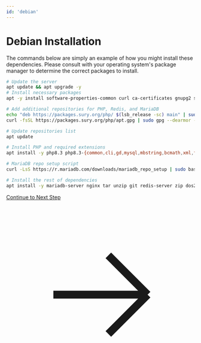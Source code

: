 ```yaml
---
id: 'debian'
---
```


# Debian Installation

The commands below are simply an example of how you might install these dependencies. Please consult with your operating system's package manager to determine the correct packages to install.
```bash
# Update the server
apt update && apt upgrade -y
# Install necessary packages
apt -y install software-properties-common curl ca-certificates gnupg2 sudo lsb-release make

# Add additional repositories for PHP, Redis, and MariaDB
echo "deb https://packages.sury.org/php/ $(lsb_release -sc) main" | sudo tee /etc/apt/sources.list.d/sury-php.list
curl -fsSL https://packages.sury.org/php/apt.gpg | sudo gpg --dearmor -o /etc/apt/trusted.gpg.d/sury-keyring.gpg

# Update repositories list
apt update

# Install PHP and required extensions
apt install -y php8.3 php8.3-{common,cli,gd,mysql,mbstring,bcmath,xml,fpm,curl,zip,redis}

# MariaDB repo setup script
curl -LsS https://r.mariadb.com/downloads/mariadb_repo_setup | sudo bash

# Install the rest of dependencies
apt install -y mariadb-server nginx tar unzip git redis-server zip dos2unix
```


<div className="mt-12 flex justify-center">
  <a 
    href="/docs/mythicaldash-v3-remastered/install#installing-composer"
    className="group inline-flex items-center px-8 py-4 text-lg font-semibold text-white bg-gradient-to-r from-indigo-600 to-purple-600 rounded-xl shadow-lg hover:shadow-xl transform hover:-translate-y-0.5 transition-all duration-300 ease-in-out focus:outline-none focus:ring-4 focus:ring-indigo-500/50"
  >
    Continue to Next Step
    <svg 
      className="ml-3 w-6 h-6 transform group-hover:translate-x-1 transition-transform duration-300" 
      fill="none" 
      stroke="currentColor" 
      viewBox="0 0 24 24" 
      xmlns="http://www.w3.org/2000/svg"
    >
      <path 
        strokeLinecap="round" 
        strokeLinejoin="round" 
        strokeWidth={2.5} 
        d="M13 7l5 5m0 0l-5 5m5-5H6" 
      />
    </svg>
  </a>
</div>
